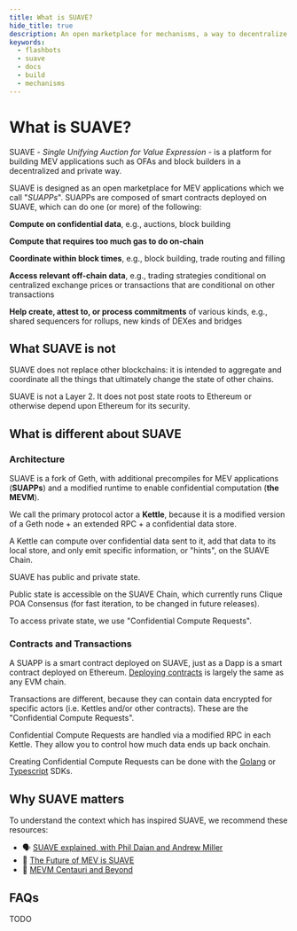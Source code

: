 ```yaml
---
title: What is SUAVE?
hide_title: true
description: An open marketplace for mechanisms, a way to decentralize block building, and a general-purpose coordination solution.
keywords:
  - flashbots
  - suave
  - docs
  - build
  - mechanisms
---
```



# What is SUAVE?

SUAVE - _Single Unifying Auction for Value Expression_ - is a platform for building MEV applications such as OFAs and block builders in a decentralized and private way.

SUAVE is designed as an open marketplace for MEV applications which we call "_SUAPPs_". SUAPPs are composed of smart contracts deployed on SUAVE, which can do one (or more) of the following:

<List>

**Compute on confidential data**, e.g., auctions, block building  

**Compute that requires too much gas to do on-chain**  

**Coordinate within block times**, e.g., block building, trade routing and filling  

**Access relevant off-chain data**, e.g., trading strategies conditional on centralized exchange prices or transactions that are conditional on other transactions  

**Help create, attest to, or process commitments** of various kinds, e.g., shared sequencers for rollups, new kinds of DEXes and bridges

</List>

## What SUAVE is not

SUAVE does not replace other blockchains: it is intended to aggregate and coordinate all the things that ultimately change the state of other chains.

SUAVE is not a Layer 2. It does not post state roots to Ethereum or otherwise depend upon Ethereum for its security.

## What is different about SUAVE

### Architecture 

<List>

SUAVE is a fork of Geth, with additional precompiles for MEV applications (**SUAPPs**) and a modified runtime to enable confidential computation (**the MEVM**).

We call the primary protocol actor a **Kettle**, because it is a modified version of a Geth node + an extended RPC + a confidential data store.

A Kettle can compute over confidential data sent to it, add that data to its local store, and only emit specific information, or "hints", on the SUAVE Chain.

SUAVE has public and private state. 

Public state is accessible on the SUAVE Chain, which currently runs Clique POA Consensus (for fast iteration, to be changed in future releases).

To access private state, we use "Confidential Compute Requests".

</List>

### Contracts and Transactions

<List>

A SUAPP is a smart contract deployed on SUAVE, just as a Dapp is a smart contract deployed on Ethereum. [Deploying contracts](/tutorials/deploy-contracts) is largely the same as any EVM chain.

Transactions are different, because they can contain data encrypted for specific actors (i.e. Kettles and/or other contracts). These are the "Confidential Compute Requests".

Confidential Compute Requests are handled via a modified RPC in each Kettle. They allow you to control how much data ends up back onchain.
  
Creating Confidential Compute Requests can be done with the [Golang](/resources/golang-sdk) or [Typescript](/resources/typescript-sdk) SDKs.

</List>

## Why SUAVE matters

To understand the context which has inspired SUAVE, we recommend these resources:

- 🗣️ [SUAVE explained, with Phil Daian and Andrew Miller](https://www.bankless.com/early-access-suave-explained-with-phil-daian-andrew-miller)
- 🔮 [The Future of MEV is SUAVE](https://writings.flashbots.net/the-future-of-mev-is-suave)
- 🌟 [MEVM Centauri and Beyond](https://writings.flashbots.net/mevm-suave-centauri-and-beyond)

## FAQs

TODO